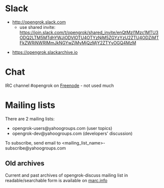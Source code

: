 = Slack =

* http://opengrok.slack.com
**use shared invite: https://join.slack.com/t/opengrok/shared_invite/enQtMzI1Mzc1MTU3ODQ2LTM5MTdhYWJiODVlOTU4OTYzNjM5ZGYzYzU2ZTU4ODZiMTFkZWRiNWRlMmJkNGYwZjMyMjQzMjY2ZTYyOGQ4MzM

* https://opengrok.slackarchive.io

= Chat =

IRC channel #opengrok on [http://www.freenode.net Freenode] - not used much

= Mailing lists =

There are 2 mailing lists:

* opengrok-users@yahoogroups.com (user topics)
* opengrok-dev@yahoogroups.com (developers' discussion)

To subscribe, send email to <nowiki><mailing_list_name></nowiki>-subscribe@yahoogroups.com

== Old archives ==

Current and past archives of opengrok-discuss mailing list in readable/searchable form is available on [http://marc.info/?l=opensolaris-opengrok-discuss&r=1&w=2 marc.info]
